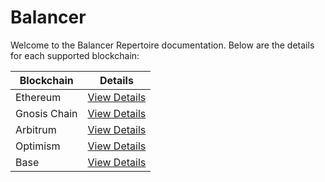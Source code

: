 # Balancer

Welcome to the Balancer Repertoire documentation. Below are the details for each supported blockchain:

| Blockchain   | Details                             |
| ------------ | ----------------------------------- |
| Ethereum     | [View Details](./balancer/ethereum) |
| Gnosis Chain | [View Details](./balancer/gnosis)   |
| Arbitrum     | [View Details](./balancer/arbitrum) |
| Optimism     | [View Details](./balancer/optimism) |
| Base         | [View Details](./balancer/base)     |
